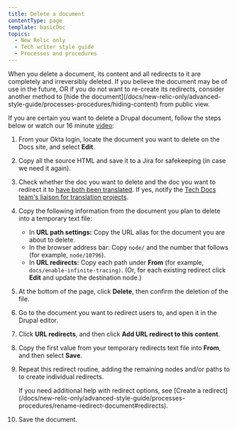```yaml
---
title: Delete a document
contentType: page
template: basicDoc
topics:
  - New Relic only
  - Tech writer style guide
  - Processes and procedures
---
```


<Callout variant="caution">
  When you delete a document, its content and all redirects to it are completely and irreversibly deleted. If you believe the document may be of use in the future, OR if you do not want to re-create its redirects, consider another method to [hide the document](/docs/new-relic-only/advanced-style-guide/processes-procedures/hiding-content) from public view.
</Callout>

If you are certain you want to delete a Drupal document, follow the steps below or watch our 16 minute [video](https://drive.google.com/file/d/1eeN9HZT5MCPE_-qx1Ef4AFycsp0O_lLV/view?usp=sharing):

1. From your Okta login, locate the document you want to delete on the Docs site, and select **Edit**.
2. Copy all the source HTML and save it to a Jira for safekeeping (in case we need it again).
3. Check whether the doc you want to delete and the doc you want to redirect it to [have both been translated](/docs/new-relic-only/basic-style-guide/writing-guidelines/manage-translated-docs#translation-status). If yes, notify the [Tech Docs team's liaison for translation projects](https://newrelic.jiveon.com/docs/DOC-6596).
4. Copy the following information from the document you plan to delete into a temporary text file:
   * In **URL path settings:** Copy the URL alias for the document you are about to delete.
   * In the browser address bar: Copy `node/` and the number that follows (for example, `node/10796`).
   * In **URL redirects:** Copy each path under **From** (for example, `docs/enable-infinite-tracing)`. (Or, for each existing redirect click **Edit** and update the destination node.)
5. At the bottom of the page, click **Delete**, then confirm the deletion of the file.
6. Go to the document you want to redirect users to, and open it in the Drupal editor.
7. Click **URL redirects**, and then click **Add URL redirect to this content**.
8. Copy the first value from your temporary redirects text file into **From**, and then select **Save**.
9. Repeat this redirect routine, adding the remaining nodes and/or paths to to create individual redirects.

   <Callout variant="tip">
     If you need additional help with redirect options, see [Create a redirect](/docs/new-relic-only/advanced-style-guide/processes-procedures/rename-redirect-document#redirects).
   </Callout>
10. Save the document.
